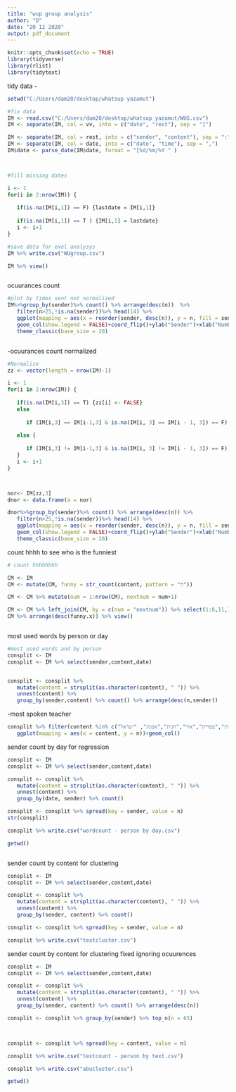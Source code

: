 ---
title: "wup group analysis"
author: "D"
date: "20 12 2020"
output: pdf_document
---

```{r setup, include=FALSE}
knitr::opts_chunk$set(echo = TRUE)
library(tidyverse)
library(rlist)
library(tidytext)
```

tidy data - 
```{r}

setwd("C:/Users/dam20/desktop/whatsup yazamut")

#fix data
IM <- read.csv("C:/Users/dam20/desktop/whatsup yazamut/WUG.csv")
IM <- separate(IM, col = vv, into = c("date", "rest"), sep = "]")

IM <- separate(IM, col = rest, into = c("sender", "content"), sep = ":")
IM <- separate(IM, col = date, into = c("date", "time"), sep = ",")
IM$date <- parse_date(IM$date, format = "[%d/%m/%Y " )



#fill missing dates

i <- 1
for(i in 2:nrow(IM)) {
   
   if(is.na(IM[i,1]) == F) {lastdate = IM[i,1]}
      
   if(is.na(IM[i,1]) == T ) {IM[i,1] = lastdate}
   i <- i+1
}

#save data for exel analysys
IM %>% write.csv("WUgroup.csv")

IM %>% view()
```

```{r}

```




ocuurances count
```{r}
#plot by times sent not normalized
IM%>%group_by(sender)%>% count() %>% arrange(desc(n))  %>% 
   filter(n>25,!is.na(sender))%>% head(14) %>%
   ggplot(mapping = aes(x = reorder(sender, desc(n)), y = n, fill = sender))+ 
   geom_col(show.legend = FALSE)+coord_flip()+ylab("Sender")+xlab("Number of texts")+
   theme_classic(base_size = 20) 



```

-ocuurances count normalized
```{r}
#Normalize
zz <- vector(length = nrow(IM)-1)

i <- 1
for(i in 2:nrow(IM)) {
   
   if(is.na(IM[i,3]) == T) {zz[i] <- FALSE}
   else
      
      if (IM[i,3] == IM[i-1,3] & is.na(IM[i, 3] == IM[i - 1, 3]) == F) {zz[i] <- FALSE}
   
   else {
      
      if (IM[i,3] != IM[i-1,3] & is.na(IM[i, 3] != IM[i - 1, 3]) == F) {zz[i] <- TRUE}
   }
   i <- i+1
}



nor<- IM[zz,3]
dnor <- data.frame(a = nor)

dnor%>%group_by(sender)%>% count() %>% arrange(desc(n)) %>% 
   filter(n>25,!is.na(sender))%>% head(14) %>%
   ggplot(mapping = aes(x = reorder(sender, desc(n)), y = n, fill = sender))+ 
   geom_col(show.legend = FALSE)+coord_flip()+ylab("Sender")+xlab("Number of text")+
   theme_classic(base_size = 20)


```

count hhhh to see who is the funniest
```{r}
# count hhhhhhhh

CM <- IM
CM <- mutate(CM, funny = str_count(content, pattern = "ח"))

CM <- CM %>% mutate(num = 1:nrow(CM), nextnum = num+1)

CM <- CM %>% left_join(CM, by = c(num = "nextnum")) %>% select(1:8,11,12)
CM %>% arrange(desc(funny.x)) %>% view()



```

most used words by person or day
```{r}
#most used words and by person
consplit <- IM
consplit <- IM %>% select(sender,content,date)


consplit <- consplit %>% 
   mutate(content = strsplit(as.character(content), " ")) %>% 
   unnest(content) %>%
   group_by(sender,content) %>% count() %>% arrange(desc(n,sender))


```


-most spoken teacher
```{r}

consplit %>% filter(content %in% c("יוסי", "אבנר","מאיה","ערן","עפרית","ארי","חגית","אסנת", "ישראל")) %>%
   ggplot(mapping = aes(x = content, y = n))+geom_col()

```


sender count by day for regression
```{r}
consplit <- IM
consplit <- IM %>% select(sender,content,date)

consplit <- consplit %>% 
   mutate(content = strsplit(as.character(content), " ")) %>% 
   unnest(content) %>%
   group_by(date, sender) %>% count()

consplit <- consplit %>% spread(key = sender, value = n) 
str(consplit)

consplit %>% write.csv("wordcount - person by day.csv")

getwd()



```

sender count by content for clustering
```{r}
consplit <- IM
consplit <- IM %>% select(sender,content,date)

consplit <- consplit %>% 
   mutate(content = strsplit(as.character(content), " ")) %>% 
   unnest(content) %>%
   group_by(sender, content) %>% count()

consplit <- consplit %>% spread(key = sender, value = n)

consplit %>% write.csv("textcluster.csv")
```

sender count by content for clustering fixed ignoring ocuurences
```{r}

consplit <- IM
consplit <- IM %>% select(sender,content,date)

consplit <- consplit %>% 
   mutate(content = strsplit(as.character(content), " ")) %>% 
   unnest(content) %>%
   group_by(sender, content) %>% count() %>% arrange(desc(n)) 

consplit <- consplit %>% group_by(sender) %>% top_n(n = 65) 



consplit <- consplit %>% spread(key = content, value = n)

consplit %>% write.csv("textcount - person by text.csv")

consplit %>% write.csv("abucluster.csv")

getwd()
```


```{r}


```

